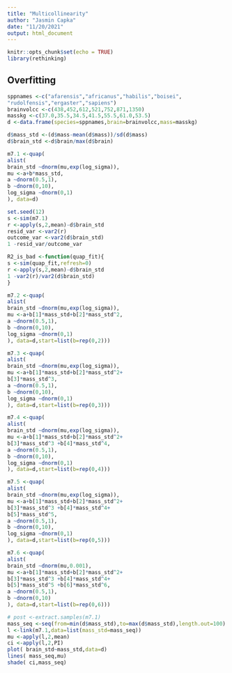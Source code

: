 ```yaml
---
title: "Multicollinearity"
author: "Jasmin Capka"
date: "11/20/2021"
output: html_document
---
```


```r
knitr::opts_chunk$set(echo = TRUE)
library(rethinking)
```

## Overfitting

```r
sppnames <-c("afarensis","africanus","habilis","boisei",
"rudolfensis","ergaster","sapiens")
brainvolcc <-c(438,452,612,521,752,871,1350)
masskg <-c(37.0,35.5,34.5,41.5,55.5,61.0,53.5)
d <-data.frame(species=sppnames,brain=brainvolcc,mass=masskg)
```

```r
d$mass_std <-(d$mass-mean(d$mass))/sd(d$mass)
d$brain_std <-d$brain/max(d$brain)
```

```r
m7.1 <-quap(
alist(
brain_std ~dnorm(mu,exp(log_sigma)),
mu <-a+b*mass_std,
a ~dnorm(0.5,1),
b ~dnorm(0,10),
log_sigma ~dnorm(0,1)
), data=d) 
```

```r
set.seed(12)
s <-sim(m7.1)
r <-apply(s,2,mean)-d$brain_std
resid_var <-var2(r)
outcome_var <-var2(d$brain_std)
1 -resid_var/outcome_var
```

```r
R2_is_bad <-function(quap_fit){
s <-sim(quap_fit,refresh=0)
r <-apply(s,2,mean)-d$brain_std
1 -var2(r)/var2(d$brain_std)
}
```

```r
m7.2 <-quap(
alist(
brain_std ~dnorm(mu,exp(log_sigma)),
mu <-a+b[1]*mass_std+b[2]*mass_std^2,
a ~dnorm(0.5,1),
b ~dnorm(0,10),
log_sigma ~dnorm(0,1)
), data=d,start=list(b=rep(0,2)))

m7.3 <-quap(
alist(
brain_std ~dnorm(mu,exp(log_sigma)),
mu <-a+b[1]*mass_std+b[2]*mass_std^2+
b[3]*mass_std^3,
a ~dnorm(0.5,1),
b ~dnorm(0,10),
log_sigma ~dnorm(0,1)
), data=d,start=list(b=rep(0,3)))

m7.4 <-quap(
alist(
brain_std ~dnorm(mu,exp(log_sigma)),
mu <-a+b[1]*mass_std+b[2]*mass_std^2+
b[3]*mass_std^3 +b[4]*mass_std^4,
a ~dnorm(0.5,1),
b ~dnorm(0,10),
log_sigma ~dnorm(0,1)
), data=d,start=list(b=rep(0,4)))

m7.5 <-quap(
alist(
brain_std ~dnorm(mu,exp(log_sigma)),
mu <-a+b[1]*mass_std+b[2]*mass_std^2+
b[3]*mass_std^3 +b[4]*mass_std^4+
b[5]*mass_std^5,
a ~dnorm(0.5,1),
b ~dnorm(0,10),
log_sigma ~dnorm(0,1)
), data=d,start=list(b=rep(0,5)))

m7.6 <-quap(
alist(
brain_std ~dnorm(mu,0.001),
mu <-a+b[1]*mass_std+b[2]*mass_std^2+
b[3]*mass_std^3 +b[4]*mass_std^4+
b[5]*mass_std^5 +b[6]*mass_std^6,
a ~dnorm(0.5,1),
b ~dnorm(0,10)
), data=d,start=list(b=rep(0,6)))
```

```r
# post <-extract.samples(m7.1)
mass_seq <-seq(from=min(d$mass_std),to=max(d$mass_std),length.out=100)
l <-link(m7.1,data=list(mass_std=mass_seq))
mu <-apply(l,2,mean)
ci <-apply(l,2,PI)
plot( brain_std~mass_std,data=d)
lines( mass_seq,mu)
shade( ci,mass_seq)
```















